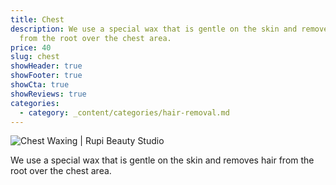 ```yaml
---
title: Chest
description: We use a special wax that is gentle on the skin and removes hair
  from the root over the chest area.
price: 40
slug: chest
showHeader: true
showFooter: true
showCta: true
showReviews: true
categories:
  - category: _content/categories/hair-removal.md
---
```


![Chest Waxing | Rupi Beauty Studio](/uploads/services/wax-sheet.webp 'Chest Waxing  | Rupi Beauty Studio')

We use a special wax that is gentle on the skin and removes hair from the root over the chest area.
